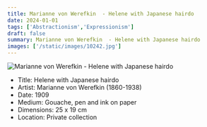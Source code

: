 ```yaml
---
title: Marianne von Werefkin  - Helene with Japanese hairdo
date: 2024-01-01
tags: ['Abstractionism','Expressionism']
draft: false
summary: Marianne von Werefkin  - Helene with Japanese hairdo
images: ['/static/images/10242.jpg']
---
```


![Marianne von Werefkin  - Helene with Japanese hairdo](/static/images/10242.jpg)

* Title: Helene with Japanese hairdo
* Artist: Marianne von Werefkin  (1860-1938)
* Date: 1909
* Medium: Gouache, pen and ink on paper
* Dimensions: 25 x 19 cm
* Location: Private collection


